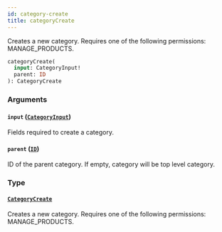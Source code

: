 ```yaml
---
id: category-create
title: categoryCreate
---
```



Creates a new category. Requires one of the following permissions: MANAGE_PRODUCTS.

```graphql
categoryCreate(
  input: CategoryInput!
  parent: ID
): CategoryCreate
```


### Arguments

#### `input` ([`CategoryInput`](../../../developer/api-reference/inputs/category-input))

Fields required to create a category.


#### `parent` ([`ID`](../../../developer/api-reference/scalars/id))

ID of the parent category. If empty, category will be top level category.


### Type

#### [`CategoryCreate`](../../../developer/api-reference/objects/category-create) 

Creates a new category. Requires one of the following permissions: MANAGE_PRODUCTS.




